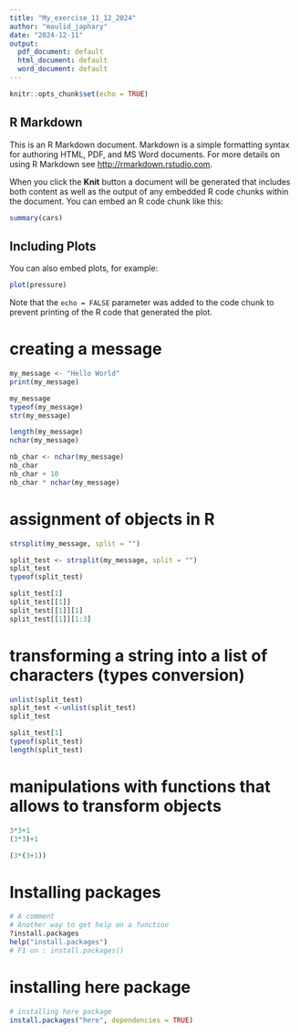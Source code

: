 ```yaml
---
title: "My_exercise_11_12_2024"
author: "maulid_japhary"
date: "2024-12-11"
output:
  pdf_document: default
  html_document: default
  word_document: default
---
```


```r
knitr::opts_chunk$set(echo = TRUE)
```

## R Markdown

This is an R Markdown document. Markdown is a simple formatting syntax for authoring HTML, PDF, and MS Word documents. For more details on using R Markdown see <http://rmarkdown.rstudio.com>.

When you click the **Knit** button a document will be generated that includes both content as well as the output of any embedded R code chunks within the document. You can embed an R code chunk like this:

```r
summary(cars)
```

## Including Plots

You can also embed plots, for example:

```r
plot(pressure)
```

Note that the `echo = FALSE` parameter was added to the code chunk to prevent printing of the R code that generated the plot.

# creating a message
```r
my_message <- "Hello World"
print(my_message)
```
```r
my_message
typeof(my_message)
str(my_message)
```
```r
length(my_message)
nchar(my_message)

nb_char <- nchar(my_message)
nb_char
nb_char + 10
nb_char * nchar(my_message)
```
# assignment of objects in R
```r
strsplit(my_message, split = "")

split_test <- strsplit(my_message, split = "") 
split_test
typeof(split_test)

split_test[1]
split_test[[1]]
split_test[[1]][1]
split_test[[1]][1:3]
```
# transforming a string into a list of characters (types conversion)
```r
unlist(split_test)
split_test <-unlist(split_test)
split_test

split_test[1]
typeof(split_test)
length(split_test)

```
# manipulations with functions that allows to transform objects
```r
3*3+1
(3*3)+1

(3*(3+1))
```
# Installing packages
```r
# A comment
# Another way to get help on a function
?install.packages
help("install.packages")
# F1 on : install.packages()
```

# installing here package
```r
# installing here package
install.packages("here", dependencies = TRUE)
```

